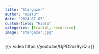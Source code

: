 ```yaml
---
title: "Stargazer"
author: "Hiatu"
date: "2024-07-05"
custom-field: "Hiatu"
categories: [fractal, recursive]
image: "stargazer.jpg"
---
```


{{< video https://youtu.be/UjPD2ozRyrQ >}}